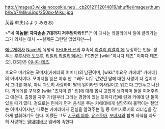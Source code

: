 http://images3.wikia.nocookie.net/__cb20121112014816/shuffle/images/thumb/b/b7/Mikui.jpg/250px-Mikui.jpg

芙蓉 幹夫(ふよう みきお)

>'''"네 이놈들! 자자손손 7대까지 저주받아라!!!"'''[* 이 대사는 리얼리에서 일에 끌려가는 그가 외치는 대사 ~~실제론 그런일 없었지만~~]

[[에로게]]회사 [[Navel]]의 유명작 [[SHUFFLE!]]의 후속작 [[리얼리 리얼리!]]에 등장하는 인물. 성우는 [[후루사와 토오루]], [[리얼리 리얼리!]]에서는 PC판은 [wiki:"이나다 테츠" 이마다 테츠오], DS판은 [[이나다 테츠]].

후요우 미키오는 모미지(카에데의 어머니)의 남편이며, [wiki:"후요우 카에데" 카에데]의 아버지이다. 모미지를 잃은 이후 안 그래도 너무 깊었던 딸에 대한 사랑이 더 깊어져서 그녀를 매우, 아니 과도히 사랑하며 딸의 일이라면 회사일이고 뭐고 다 그만두고 나선다. 카에데를 구해준 [wiki:"츠치미 린" 린]에 대해 몹시 고맙게 생각하며 둘을 이어주려고 애쓴다. 출장을 자주 가(일부러 그러는 경향이 있는 듯하다)집에 린과 카에데 단 둘이 있을 때가 많다. 겉으로는 린에게 먼저 음식을 주는 카에데에게 실망하여 훌쩍이는 철없는 아버지이지만, 때로는 카에데에게 진실을 알려주는 일 등 아버지로서의 리더십을 강하게 발휘하기도 한다. 어쨌든 그도 [[시구레 아마]], [[유스토마]], [[포베시]]와 함께 자식을 과도히 사랑하는 [[딸내미바보]] 멤버에 속한다.
